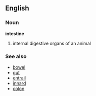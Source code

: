 ==English==
===Noun===
'''intestine'''
#internal digestive organs of an animal

===See also===
*[[bowel]]
*[[gut]]
*[[entrail]]
*[[innard]]
*[[colon]]